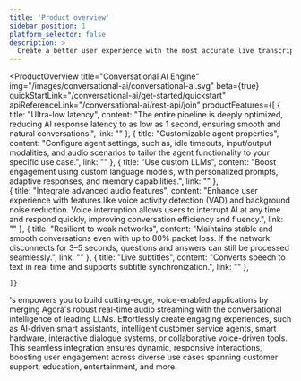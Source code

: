 ```yaml
---
title: 'Product overview'
sidebar_position: 1
platform_selector: false
description: >
  Create a better user experience with the most accurate live transcription and subtitling.
---
```


<ProductOverview
    title="Conversational AI Engine"
    img="/images/conversational-ai/conversational-ai.svg"
    beta={true}
    quickStartLink="/conversational-ai/get-started/quickstart"
    apiReferenceLink="/conversational-ai/rest-api/join"
    productFeatures={[
        {
            title: "Ultra-low latency",
            content: "The entire pipeline is deeply optimized, reducing AI response latency to as low as 1 second, ensuring smooth and natural conversations.",
            link: ""
        },
        {
            title: "Customizable agent properties",
            content: "Configure agent settings, such as, idle timeouts, input/output modalities, and audio scenarios to tailor the agent functionality to your specific use case.",
            link: ""
        },
        {
            title: "Use custom LLMs",
            content: "Boost engagement using custom language models, with personalized prompts, adaptive responses, and memory capabilities.",
            link: ""
        },        
        {
            title: "Integrate advanced audio features",
            content: "Enhance user experience with features like voice activity detection (VAD) and background noise reduction. Voice interruption allows users to  interrupt AI at any time and respond quickly, improving conversation efficiency and fluency.",
            link: ""
        },
        {
            title: "Resilient to weak networks",
            content: "Maintains stable and smooth conversations even with up to 80% packet loss. If the network disconnects for 3–5 seconds, questions and answers can still be processed seamlessly.",
            link: ""
        },
        {
            title: "Live subtitles",
            content: "Converts speech to text in real time and supports subtitle synchronization.",
            link: ""
        },

    ]}

>

<Vg k="COMPANY" />'s <Vpd k="NAME" /> empowers you to build cutting-edge, voice-enabled applications by merging Agora's robust real-time audio streaming with the conversational intelligence of leading LLMs. Effortlessly create engaging experiences, such as AI-driven smart assistants, intelligent customer service agents, smart hardware, interactive dialogue systems, or collaborative voice-driven tools. This seamless integration ensures dynamic, responsive interactions, boosting user engagement across diverse use cases spanning customer support, education, entertainment, and more.

</ProductOverview>